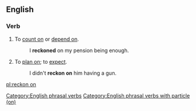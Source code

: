 ==English==

===Verb===
{{en-verb|inf=[[reckon]] [[on]]|reckons on|reckoning on|reckoned on}}

# To [[count on]] or [[depend on]].
#: I '''reckoned''' on my pension being enough.
# To [[plan on]]; to [[expect]].
#: I didn't '''reckon on''' him having a gun.

[[Category:English phrasal verbs]]
[[Category:English phrasal verbs with particle (on)]]

[[pl:reckon on]]